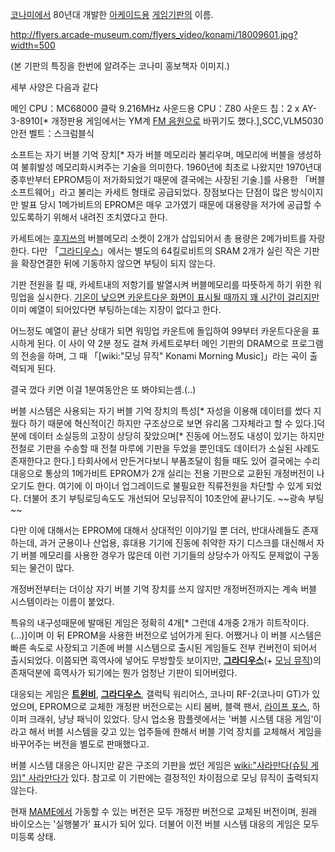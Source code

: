 [[코나미]]에서 80년대 개발한 [[아케이드]]용 [[게임]][[기판]]의 이름.

http://flyers.arcade-museum.com/flyers_video/konami/18009601.jpg?width=500

(본 기판의 특징을 한번에 알려주는 코나미 홍보책자 이미지.)

세부 사양은 다음과 같다

메인 CPU：MC68000 클락 9.216MHz
사운드용 CPU：Z80
사운드 칩：2 x AY-3-8910[* 개정판용 게임에서는 YM계 [[FM 음원]]으로 바뀌기도 했다.],SCC,VLM5030
안전 벨트：스크럼블식

소프트는 자기 버블 기억 장치[* 자가 버블 메모리라 불리우며, 메모리에 버블을 생성하여 불휘발성 메모리화시켜주는 기술을 의미한다. 1960년에 최초로 나왔지만 1970년대 중후반부터 EPROM등이 저가화되었기 때문에 결국에는 사장된 기술.]를 사용한 「버블 소프트웨어」라고 불리는 카세트 형태로 공급되었다. 장점보다는 단점이 많은 방식이지만 발표 당시 1메가비트의 EPROM은 매우 고가였기 때문에 대용량을 저가에 공급할 수 있도록하기 위해서 내려진 조치였다고 한다.

카세트에는 [[후지쓰]]의 버블메모리 소켓이 2개가 삽입되어서 총 용량은 2메가비트를 자랑한다. 다만 「[[그라디우스]]」에서는 별도의 64킬로비트의 SRAM 2개가 실린 작은 기판을 확장연결한 뒤에 기동하지 않으면 부팅이 되지 않는다.

기판 전원을 킬 때, 카세트내의 저항기를 발열시켜 버블메모리를 따뜻하게 하기 위한 워밍업을 실시한다. [http://www.youtube.com/watch?v=o1GFHcJ1SYE&feature=player_embedded 기온이 낮으면 카운트다운 화면이 표시될 때까지 꽤 시간이 걸리지만] 이미 예열이 되어있다면 부팅하는데는 지장이 없다고 한다.

어느정도 예열이 끝난 상태가 되면 워밍업 카운트에 돌입하여 99부터 카운트다운을 표시하게 된다. 이 사이 약 2분 정도 걸쳐 카세트로부터 메인 기판의 DRAM으로 프로그램의 전송을 하며, 그 때 「[wiki:"모닝 뮤직" Konami Morning Music]」라는 곡이 출력되게 된다.

{{{#!html
<object width="425" height="344"><param name="movie" value="http://www.youtube.com/v/tEueYGq2mT4&color1=0xb1b1b1&color2=0xcfcfcf&hl=ko&feature=player_embedded&fs=1"></param><param name="allowFullScreen" value="true"></param><embed src="http://www.youtube.com/v/tEueYGq2mT4&color1=0xb1b1b1&color2=0xcfcfcf&hl=ko&feature=player_embedded&fs=1" type="application/x-shockwave-flash" allowfullscreen="true" width="425" height="344"></embed></object>
}}}

결국 껐다 키면 이걸 1분여동안은 또 봐야되는셈.(..)

버블 시스템은 사용되는 자기 버블 기억 장치의 특성[* 자성을 이용해 데이터를 썼다 지웠다 하기 때문에 혁신적이긴 하지만 구조상으로 보면 유리몸 그자체라고 할 수 있다.]덕분에 데이터 소실등의 고장이 상당히 잦았으며[* 진동에 어느정도 내성이 있기는 하지만 전철로 기판을 수송할 때 전철 마루에 기판을 두었을 뿐인데도 데이터가 소실된 사례도 존재한다고 한다.] 타회사에서 만든거다보니 부품조달이 힘들 때도 있어 결국에는 수리 대응으로 통상의 1메가비트 EPROM가 2개 실리는 전용 기판으로 교환된 개정버전이 나오기도 한다. 여기에 이 마이너 업그레이드로 불필요한 직류전원을 차단할 수 있게 되었다. 더불어 초기 부팅로딩속도도 개선되어 모닝뮤직이 10초안에 끝나기도. ~~광속 부팅~~

다만 이에 대해서는 EPROM에 대해서 상대적인 이야기일 뿐 더러, 반대사례들도 존재하는데, 과거 군용이나 산업용, 휴대용 기기에 진동에 취약한 자기 디스크를 대신해서 자기 버블 메모리를 사용한 경우가 많은데 이런 기기들의 상당수가 아직도 문제없이 구동되는 물건이 많다.

개정버전부터는 더이상 자기 버블 기억 장치를 쓰지 않지만 개정버전까지는 계속 버블 시스템이라는 이름이 붙었다.

특유의 내구성때문에 발매된 게임은 정확히 4개[* 그런데 4개중 2개가 히트작이다.(...)]이며 이 뒤 EPROM을 사용한 버전으로 넘어가게 된다. 어쨌거나 이 버블 시스템은 빠른 속도로 사장되고 기존에 버블 시스템으로 출시된 게임들도 전부 컨버전이 되어서 출시되었다. 이쯤되면 흑역사에 넣어도 무방할듯 보이지만, '''[[그라디우스]]'''(+ [[모닝 뮤직]])의 존재덕분에 흑역사가 되기에는 뭔가 엄청난 기판이 되어버렸다.

대응되는 게임은 '''[[트윈비]]''', '''[[그라디우스]]''', 갤럭틱 워리어스, 코나미 RF-2(코나미 GT)가 있었으며, EPROM으로 교체한 개정판 버전으로는 시티 봄버, 블랙 팬서, [[라이프 포스]], 하이퍼 크래쉬, 냥냥 패닉이 있었다. 당시 업소용 팜플렛에서는 '버블 시스템 대응 게임'이라고 해서 버블 시스템을 갖고 있는 업주들에 한해서 버블 기억 장치를 교체해서 게임을 바꾸어주는 버전을 별도로 판매했다고.

버블 시스템 대응은 아니지만 같은 구조의 기판을 썼던 게임은 [[wiki:"사라만다(슈팅 게임)" 사라만다]]가 있다. 참고로 이 기판에는 결정적인 차이점으로 모닝 뮤직이 출력되지 않는다.

현재 [[MAME]]에서 가동할 수 있는 버전은 모두 개정판 버전으로 교체된 버전이며, 원래 바이오스는 '실행불가' 표시가 되어 있다. 더불어 이전 버블 시스템 대응의 게임은 모두 미등록 상태.
